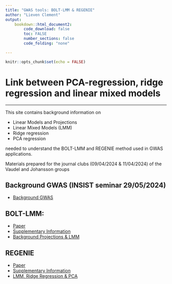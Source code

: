 ```yaml
---
title: "GWAS tools: BOLT-LMM & REGENIE"
author: "Lieven Clement"
output:
    bookdown::html_document2:
        code_download: false
        toc: FALSE
        number_sections: false
        code_folding: "none"

---
```


```r
knitr::opts_chunk$set(echo = FALSE)
```

# Link between PCA-regression, ridge regression and linear mixed models
***

This site contains background information on 

- Linear Models and Projections
- Linear Mixed Models (LMM)
- Ridge regression
- PCA regression 

needed to understand the BOLT-LMM and REGENIE method used in GWAS applications. 

Materials prepared for the journal clubs (09/04/2024 & 11/04/2024) of the Vaudel and Johansson groups

## Background GWAS (INSIST seminar 29/05/2024)

- [Background GWAS](gwasBackground.html)

## BOLT-LMM: 

- [Paper](https://www.nature.com/articles/ng.3190.pdf)
- [Supplementary Information](https://static-content.springer.com/esm/art%3A10.1038%2Fng.3190/MediaObjects/41588_2015_BFng3190_MOESM5_ESM.pdf)
- [Background Projections & LMM](boltLmm.html)

## REGENIE

- [Paper](https://www.nature.com/articles/s41588-021-00870-7.pdf)
- [Supplementary Information](https://static-content.springer.com/esm/art%3A10.1038%2Fs41588-021-00870-7/MediaObjects/41588_2021_870_MOESM1_ESM.pdf)
- [LMM, Ridge Regression & PCA](regenie.html)

$\quad$



